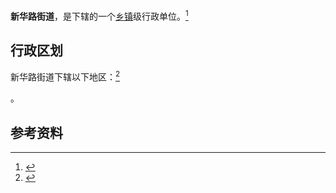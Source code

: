 {{中国乡级行政区|41/01/81/001/000}}

'''新华路街道'''，是{{PRC admin/fullname|41/01/81/001/000|3}}下辖的一个[[乡镇|乡镇]]级行政单位。<ref>{{PRC admin/ref sgc|{{PRC admin/parent|41/01/81/001/000}}}}</ref>

== 行政区划 ==

新华路街道下辖以下地区：<ref>{{PRC admin/ref sgc|41/01/81/001/000}}</ref>

{{PRC admin/children|41/01/81/001/000}}。

== 参考资料 ==

{{reflist}}

{{行政区划小作品}}
{{PRC admin/navcat|41/01/81/001/000}}